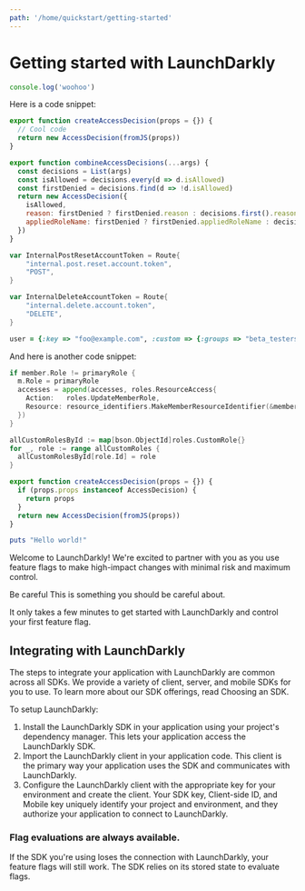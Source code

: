 ```yaml
---
path: '/home/quickstart/getting-started'
---
```



# Getting started with LaunchDarkly

<Metadata timeToRead={props.timeToRead} lastModifiedDateFormatted={props.lastModifiedDateFormatted} />

```javascript snippetId=test
console.log('woohoo')
```

<CodeViewer snippetId="test" />

Here is a code snippet:

```javascript snippetId=targeting-custom
export function createAccessDecision(props = {}) {
  // Cool code
  return new AccessDecision(fromJS(props))
}

export function combineAccessDecisions(...args) {
  const decisions = List(args)
  const isAllowed = decisions.every(d => d.isAllowed)
  const firstDenied = decisions.find(d => !d.isAllowed)
  return new AccessDecision({
    isAllowed,
    reason: firstDenied ? firstDenied.reason : decisions.first().reason,
    appliedRoleName: firstDenied ? firstDenied.appliedRoleName : decisions.first().appliedRoleName,
  })
}
```

```go snippetId=targeting-custom
var InternalPostResetAccountToken = Route{
	"internal.post.reset.account.token",
	"POST",
}

var InternalDeleteAccountToken = Route{
	"internal.delete.account.token",
	"DELETE",
}
```

```ruby snippetId=targeting-custom
user = {:key => "foo@example.com", :custom => {:groups => "beta_testers"}}
```

<CodeViewer snippetId="targeting-custom" />

And here is another code snippet:

```go snippetId=example
if member.Role != primaryRole {
  m.Role = primaryRole
  accesses = append(accesses, roles.ResourceAccess{
    Action:   roles.UpdateMemberRole,
    Resource: resource_identifiers.MakeMemberResourceIdentifier(&member.Id, nil),
  })
}

allCustomRolesById := map[bson.ObjectId]roles.CustomRole{}
for _, role := range allCustomRoles {
  allCustomRolesById[role.Id] = role
}
```

```javascript snippetId=example
export function createAccessDecision(props = {}) {
  if (props.props instanceof AccessDecision) {
    return props
  }
  return new AccessDecision(fromJS(props))
}
```

```ruby snippetId=example
puts "Hello world!"
```

<CodeViewer snippetId="example" />

Welcome to LaunchDarkly! We're excited to partner with you as you use feature flags to make high-impact
changes with minimal risk and maximum control.

<Callout intent="warning">
  <Callout.Title>Be careful</Callout.Title>
  <Callout.Description>This is something you should be careful about.</Callout.Description>
</Callout>

It only takes a few minutes to get started with LaunchDarkly and control your first feature flag.

## Integrating with LaunchDarkly

The steps to integrate your application with LaunchDarkly are common across all SDKs. We provide a variety
of client, server, and mobile SDKs for you to use. To learn more about our SDK offerings, read Choosing an
SDK.

To setup LaunchDarkly:

1. Install the LaunchDarkly SDK in your application using your project's dependency manager. This lets your
   application access the LaunchDarkly SDK.
2. Import the LaunchDarkly client in your application code. This client is the primary way your application
   uses the SDK and communicates with LaunchDarkly.
3. Configure the LaunchDarkly client with the appropriate key for your environment and create the client.
   Your SDK key, Client-side ID, and Mobile key uniquely identify your project and environment, and they
   authorize your application to connect to LaunchDarkly.

### Flag evaluations are always available.

If the SDK you're using loses the connection with LaunchDarkly, your feature flags will still work. The SDK
relies on its stored state to evaluate flags.
